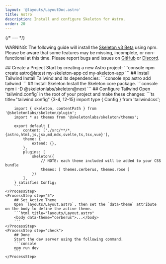 ```yaml
---
layout: '@layouts/LayoutDoc.astro'
title: Astro
description: Install and configure Skeleton for Astro.
order: 20
---
```




{/* --- */}

<div class="card preset-outlined-error-500 preset-tonal-error p-8 space-y-8">
	<p>WARNING: The following guide will install the <u>Skeleton v3 Beta</u> using npm. Please be aware that some features may be missing, incomplete, or non-functional at this time. Please report bugs and issues on <a class='anchor' href='https://github.com/skeletonlabs/skeleton/issues/new/choose' target='_blank' rel='external'>GitHub</a> or <a class='anchor' href='https://discord.gg/EXqV7W8MtY' target='_blank' rel='external'>Discord</a>.</p>
</div>

<Process>
    <ProcessStep step="1">
        ## Create a Project
        Start by creating a new Astro project:
        ```console
        npm create astro@latest my-skeleton-app
		cd my-skeleton-app
        ```
    </ProcessStep>
    <ProcessStep step="2">
        ## Install Tailwind
        Install Tailwind and its dependencies:
        ```console
        npx astro add tailwind
        ```
    </ProcessStep>
    <ProcessStep step="3">
        ## Install Skeleton
        Install the Skeleton core package.
        ```console
        npm i -D @skeletonlabs/skeleton@next
        ```
    </ProcessStep>
    <ProcessStep step="4">
        ## Configure Tailwind
        Open `tailwind.config` in the root of your project and make these changes:
        ```ts title="tailwind.config" {3-4, 12-15}
        import type { Config } from 'tailwindcss';

        import { skeleton, contentPath } from '@skeletonlabs/skeleton/plugin';
        import * as themes from '@skeletonlabs/skeleton/themes';

        export default {
            content: ['./src/**/*.{astro,html,js,jsx,md,mdx,svelte,ts,tsx,vue}'],
            theme: {
                extend: {},
            },
            plugins: [
                skeleton({
                    // NOTE: each theme included will be added to your CSS bundle
                    themes: [ themes.cerberus, themes.rose ]
                })
            ],
        } satisfies Config;
        ```
    </ProcessStep>
    <ProcessStep step="5">
        ## Set Active Theme
        Open `layouts/Layout.astro`, then set the `data-theme` attribute on the body to define the active theme.
        ```html title="layouts/Layout.astro"
        <body data-theme="cerberus">...</body>
        ```
    </ProcessStep>
    <ProcessStep step="check">
        ## Done
        Start the dev server using the following command.
		```console
		npm run dev
        ```
    </ProcessStep>
</Process>
